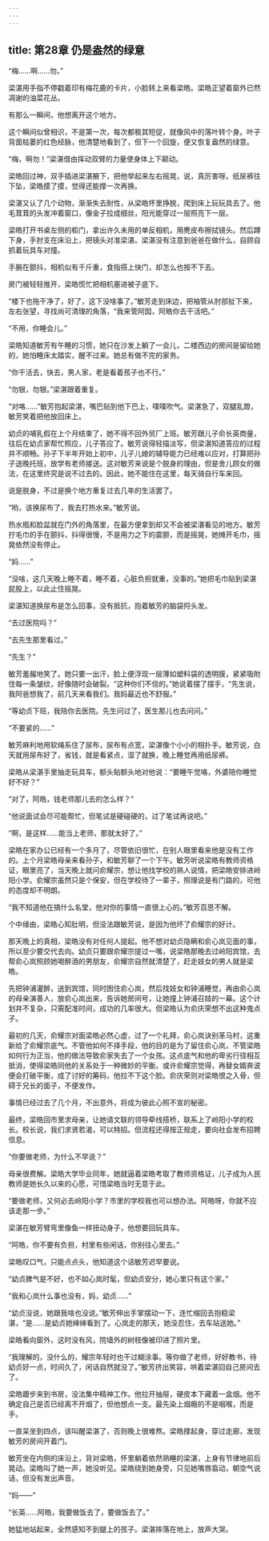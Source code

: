 ```yaml
---
---
---
```

title: 第28章 仍是盎然的绿意
---




“梅……啊……勿。”

梁湛用手指不停戳着印有梅花鹿的卡片，小脸转上来看梁皓。梁皓正望着窗外已然凋谢的油菜花丛。

有那么一瞬间，他想离开这个地方。

这个瞬间似曾相识，不是第一次，每次都极其短促，就像风中的落叶转个身。叶子背面枯萎的红色经脉，他清楚地看到了，但下一个回旋，便又恢复盎然的绿意。

“梅，啊勿！”梁湛借由挥动双臂的力量使身体上下颠动。

梁皓回过神，双手插进梁湛腋下，把他举起来左右摇晃，说，真厉害呀。纸尿裤往下坠，梁皓摸了摸，觉得还能撑一次再换。

梁湛又认了几个动物，渐渐失去耐性，从梁皓怀里挣脱，爬到床上玩玩具去了。他毛茸茸的头发冲着窗口，像金子拉成细丝，阳光能穿过一层照亮下一层。

梁皓打开书桌左侧的柜门，拿出许久未用的单反相机，用麂皮布擦拭镜头。然后蹲下身，手肘支在床沿上，把镜头对准梁湛。梁湛没有注意到爸爸在做什么，自顾自抓着玩具车对撞。

手腕在颤抖，相机似有千斤重，食指搭上快门，却怎么也按不下去。

房门被轻轻推开，梁皓慌忙把相机塞进被子底下。

“楼下也拖干净了，好了，这下没啥事了。”敏芳走到床边，把袖管从肘部扯下来，左右张望，寻找尚可清理的角落，“我来管阿囡，阿皓你去干活吧。”

“不用，你睡会儿。”

梁皓知道敏芳有午睡的习惯，她只在沙发上躺了一会儿，二楼西边的房间是留给她的，她怕睡床太踏实，醒不过来。她总有做不完的家务。

“你干活去，快去，男人家，老是看着孩子也不行。”

“勿银，勿银。”梁湛跟着重复。

“对咯……”敏芳抱起梁湛，嘴巴贴到他下巴上，噗噗吹气。梁湛急了，双腿乱蹬，敏芳笑着把他放回床上。

幼贞的哺乳假在上个月结束了，她不得不回外贸厂上班。敏芳跟儿子俞长英商量，往后在幼贞家帮忙照应，儿子答应了。敏芳说得轻描淡写，但梁湛知道答应的过程并不顺畅。孙子下半年开始上初中，儿子儿媳的辅导能力已经难以应对，打算把孙子送晚托班，放学有老师接送。这对敏芳来说是个脱身的理由，但是舍儿顾女的做法，在这里终究是说不过去的。因此，她不能住在这里，每天骑自行车来回。

说是脱身，不过是换个地方重复过去几年的生活罢了。

“哟，该换尿布了，我去打热水来。”敏芳说。

热水瓶和脸盆就在门外的角落里，在最方便拿到却又不会被梁湛看见的地方。敏芳拧毛巾的手在颤抖，抖得很慢，不是用力之下的震颤，而是摇晃，她摊开毛巾，摇晃依然没有停止。

“妈……”

“没啥，这几天晚上睡不着，睡不着，心脏负担就重，没事的。”她把毛巾贴到梁湛屁股上，以此止住摇晃。

梁湛知道换尿布是怎么回事，没有抵抗，抱着敏芳的脑袋捋头发。

“去过医院吗？”

“去先生那里看过。”

“先生？”

敏芳羞赧地笑了。她只要一出汗，脸上便浮现一层薄如塑料袋的透明膜，紧紧吸附住每一条皱纹，好像随时会破裂。“这种你们不信的。”她说着摆了摆手，“先生说，我阿爸想我了，前几天来看我们。我妈最近也不舒服。”

“等幼贞下班，我陪你去医院。先生问过了，医生那儿也去问问。”

“不要紧的……”

敏芳麻利地用软绳系住了尿布，尿布有点宽，梁湛像个小小的相扑手。敏芳说，白天就用尿布好了，省钱，就是看紧点，湿了就换，晚上睡觉再用纸尿裤。

梁皓从梁湛手里抽走玩具车，额头贴额头地对他说：“要睡午觉咯，外婆陪你睡觉好不好？”

“对了，阿皓，钱老师那儿去的怎么样？”

“他说面试会尽可能帮忙，但笔试是硬碰硬的，过了笔试再说吧。”

“啊，是这样……能当上老师，那就太好了。”

梁皓在家办公已经有一个多月了，尽管依旧很忙，在别人眼里看来他是没有工作的。上个月梁皓母亲来看孙子，和敏芳聊了一个下午。敏芳听说梁皓有教师资格证，眼里亮了，当天晚上就问俞耀宗，想让他找学校的熟人说情，把梁皓安排进岭阳小学。俞耀宗虽然只是个保安，但在学校待了一辈子，照理说是有门路的，可他的态度却不明朗。

“我不知道他在搞什么名堂，他对你的事情一直很上心的。”敏芳百思不解。

个中缘由，梁皓心知肚明，但没法跟敏芳说，是因为他坏了俞耀宗的好计。

那天晚上的真相，梁皓没有对任何人提起。他不想对幼贞隐瞒和俞心岚见面的事，所以至少要交代去向。幼贞只要跟俞耀宗提过一嘴，说梁皓那晚去过岭阳宾馆，去帮俞心岚照顾她喝醉酒的男朋友，俞耀宗自然就清楚了，赶走妓女的男人就是梁皓。

先把钟浦灌醉，送到宾馆，同时困住俞心岚，然后找妓女和钟浦睡觉，再由俞心岚的母亲演善人，放俞心岚出来，告诉她房间号，让她撞上钟浦召妓的一幕。这个计划并不复杂，只需配准时间，成功的几率很大。但梁皓认为俞庆荣想不出这种鬼点子。

最初的几天，俞耀宗对面梁皓必然心虚，过了一个礼拜，俞心岚诀别革马村，这重新给了俞耀宗底气。不管他如何不择手段，他的目的是为了留住俞心岚，不管梁皓如何行为正当，他的做法导致俞家失去了一个女孩。这点底气和他的卑劣行径相互抵消，使得梁皓同他的关系处于一种微妙的平衡。或许俞耀宗觉得，再替女婿奔波便会打破平衡，成了讨好的筹码，他拉不下这个脸。俞庆荣则对梁皓恨之入骨，但碍于兄长的面子，不便发作。

事情已经过去了几个月，不出意外，将成为彼此心照不宣的秘密。

最终，梁皓回市里求母亲，让她请文联的领导牵线搭桥，联系上了岭阳小学的校长。校长说，我们求贤若渴，可以特招。但流程还得按正规走，要向社会发布招聘信息。

“你要做老师，为什么不早说？”

母亲很费解。梁皓大学毕业同年，她就逼着梁皓考取了教师资格证，儿子成为人民教师是她长久以来的心愿，可惜梁皓当时无意于此。

“要做老师，又何必去岭阳小学？市里的学校我也可以想办法。阿皓呀，你就不应该走那一步。”

梁湛在敏芳臂弯里像鱼一样扭动身子，他想要回玩具车。

“阿皓，你不要有负担，村里有些闲话，你别往心里去。”

梁皓叹口气，只能点点头，他知道这个话敏芳迟早要说。

“幼贞脾气是不好，也不如心岚时髦，但幼贞安分，她心里只有这个家。”

“我和心岚什么事也没有，妈，幼贞……”

“幼贞没说，她跟我啥也没说。”敏芳伸出手掌摆动一下，连忙缩回去抱稳梁湛，“是……是幼贞她婶婶看到了。心岚走的那天，她没忍住，去车站送她。”

梁皓看向窗外，这时没有风，院墙外的树枝像被印进了照片里。

“我理解的，没什么的，耀宗年轻时也干过糊涂事。等你做了老师，好好教书，待幼贞好一点，时间久了，闲话自然就没了。”敏芳挤出笑容，哄着梁湛回自己房间去了。

梁皓踱步来到书房，没法集中精神工作。他拉开抽屉，硬皮本下藏着一盒烟。他不确定自己是否已经离不开烟了，但他想点一支。最先染上烟瘾的不是咽喉，而是手。

一直呆坐到四点，该叫醒梁湛了，否则晚上很难熬。梁皓撑起身，穿过走廊，发现敏芳的房间开着门。

敏芳坐在内侧的床沿上，背对梁皓，怀里躺着依然熟睡的梁湛，上身有节律地前后晃动。梁皓叫了她一声，她没听见。梁皓绕到她身旁，只见她嘴唇翕动，朝空气说话，但没有发出声音。

“妈——”

“长英……阿皓，我要做饭去了，要做饭去了。”

她猛地站起来，全然感知不到腿上的孩子。梁湛摔落在地上，放声大哭。